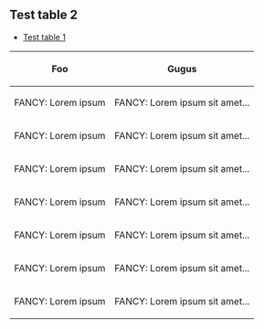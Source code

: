 == {{a:test.table.2}}Test table 2  ==

* [[test.table.1|Test table 1]]

{|border="1"
!Foo
!Gugus
|-
| FANCY: Lorem ipsum
| FANCY: Lorem ipsum sit amet...
|-
| FANCY: Lorem ipsum
| FANCY: Lorem ipsum sit amet...
|-
| FANCY: Lorem ipsum
| FANCY: Lorem ipsum sit amet...
|-
| FANCY: Lorem ipsum
| FANCY: Lorem ipsum sit amet...
|-
| FANCY: Lorem ipsum
| FANCY: Lorem ipsum sit amet...
|-
| FANCY: Lorem ipsum
| FANCY: Lorem ipsum sit amet...
|-
| FANCY: Lorem ipsum
| FANCY: Lorem ipsum sit amet...
|}
